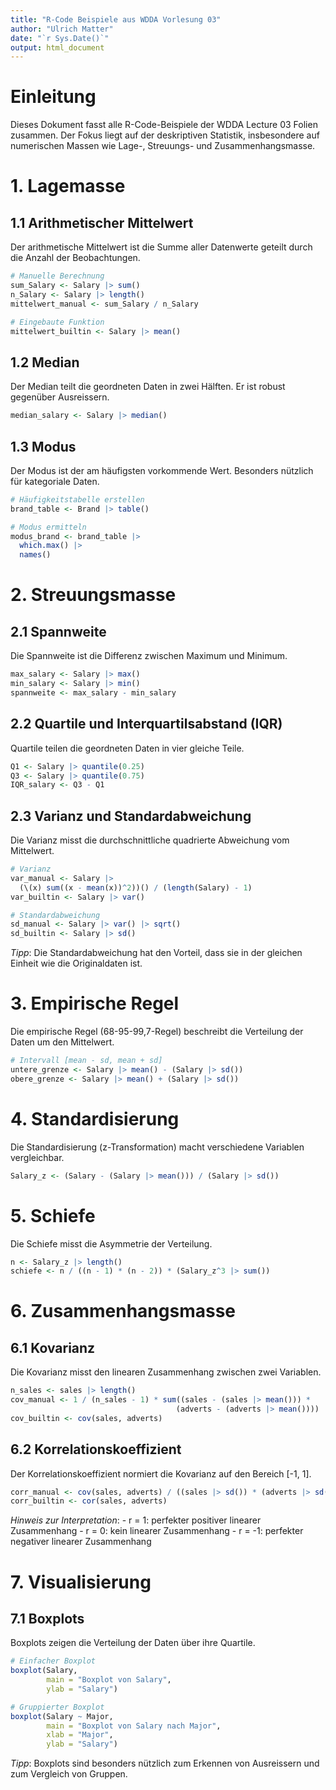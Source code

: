```yaml
---
title: "R-Code Beispiele aus WDDA Vorlesung 03"
author: "Ulrich Matter"
date: "`r Sys.Date()`"
output: html_document
---
```


# Einleitung

Dieses Dokument fasst alle R-Code-Beispiele der WDDA Lecture 03 Folien zusammen. Der Fokus liegt auf der deskriptiven Statistik, insbesondere auf numerischen Massen wie Lage-, Streuungs- und Zusammenhangsmasse.


# 1. Lagemasse

## 1.1 Arithmetischer Mittelwert

Der arithmetische Mittelwert ist die Summe aller Datenwerte geteilt durch die Anzahl der Beobachtungen.

```r
# Manuelle Berechnung
sum_Salary <- Salary |> sum()
n_Salary <- Salary |> length()
mittelwert_manual <- sum_Salary / n_Salary

# Eingebaute Funktion
mittelwert_builtin <- Salary |> mean()
```

## 1.2 Median

Der Median teilt die geordneten Daten in zwei Hälften. Er ist robust gegenüber Ausreissern.

```r
median_salary <- Salary |> median()
```

## 1.3 Modus

Der Modus ist der am häufigsten vorkommende Wert. Besonders nützlich für kategoriale Daten.

```r
# Häufigkeitstabelle erstellen
brand_table <- Brand |> table()

# Modus ermitteln
modus_brand <- brand_table |> 
  which.max() |> 
  names()
```


# 2. Streuungsmasse

## 2.1 Spannweite

Die Spannweite ist die Differenz zwischen Maximum und Minimum.

```r
max_salary <- Salary |> max()
min_salary <- Salary |> min()
spannweite <- max_salary - min_salary
```

## 2.2 Quartile und Interquartilsabstand (IQR)

Quartile teilen die geordneten Daten in vier gleiche Teile.

```r
Q1 <- Salary |> quantile(0.25)
Q3 <- Salary |> quantile(0.75)
IQR_salary <- Q3 - Q1
```

## 2.3 Varianz und Standardabweichung

Die Varianz misst die durchschnittliche quadrierte Abweichung vom Mittelwert.

```r
# Varianz
var_manual <- Salary |> 
  (\(x) sum((x - mean(x))^2))() / (length(Salary) - 1)
var_builtin <- Salary |> var()

# Standardabweichung
sd_manual <- Salary |> var() |> sqrt()
sd_builtin <- Salary |> sd()
```

*Tipp*: Die Standardabweichung hat den Vorteil, dass sie in der gleichen Einheit wie die Originaldaten ist.


# 3. Empirische Regel

Die empirische Regel (68-95-99,7-Regel) beschreibt die Verteilung der Daten um den Mittelwert.

```r
# Intervall [mean - sd, mean + sd]
untere_grenze <- Salary |> mean() - (Salary |> sd())
obere_grenze <- Salary |> mean() + (Salary |> sd())
```


# 4. Standardisierung

Die Standardisierung (z-Transformation) macht verschiedene Variablen vergleichbar.

```r
Salary_z <- (Salary - (Salary |> mean())) / (Salary |> sd())
```


# 5. Schiefe

Die Schiefe misst die Asymmetrie der Verteilung.

```r
n <- Salary_z |> length()
schiefe <- n / ((n - 1) * (n - 2)) * (Salary_z^3 |> sum())
```


# 6. Zusammenhangsmasse

## 6.1 Kovarianz

Die Kovarianz misst den linearen Zusammenhang zwischen zwei Variablen.

```r
n_sales <- sales |> length()
cov_manual <- 1 / (n_sales - 1) * sum((sales - (sales |> mean())) * 
                                     (adverts - (adverts |> mean())))
cov_builtin <- cov(sales, adverts)
```

## 6.2 Korrelationskoeffizient

Der Korrelationskoeffizient normiert die Kovarianz auf den Bereich [-1, 1].

```r
corr_manual <- cov(sales, adverts) / ((sales |> sd()) * (adverts |> sd()))
corr_builtin <- cor(sales, adverts)
```

*Hinweis zur Interpretation*:
- r = 1: perfekter positiver linearer Zusammenhang
- r = 0: kein linearer Zusammenhang
- r = -1: perfekter negativer linearer Zusammenhang


# 7. Visualisierung

## 7.1 Boxplots

Boxplots zeigen die Verteilung der Daten über ihre Quartile.

```r
# Einfacher Boxplot
boxplot(Salary, 
        main = "Boxplot von Salary",
        ylab = "Salary")

# Gruppierter Boxplot
boxplot(Salary ~ Major,
        main = "Boxplot von Salary nach Major",
        xlab = "Major",
        ylab = "Salary")
```

*Tipp*: Boxplots sind besonders nützlich zum Erkennen von Ausreissern und zum Vergleich von Gruppen.
